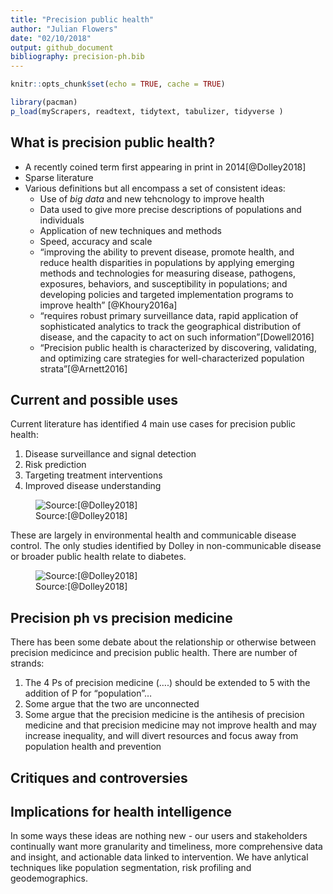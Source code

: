 ```yaml
---
title: "Precision public health"
author: "Julian Flowers"
date: "02/10/2018"
output: github_document
bibliography: precision-ph.bib
---
```


```r
knitr::opts_chunk$set(echo = TRUE, cache = TRUE)

library(pacman)
p_load(myScrapers, readtext, tidytext, tabulizer, tidyverse )


```

## What is precision public health?

* A recently coined term first appearing in print in 2014[@Dolley2018]
* Sparse literature
* Various definitions but all encompass a set of consistent ideas:
    + Use of *big data* and new tehcnology to improve health
    + Data used to give more precise descriptions of populations and individuals
    + Application of new techniques and methods
    + Speed, accuracy and scale
    + “improving the ability to prevent disease, promote health, and reduce health disparities in populations by applying emerging methods and technologies for measuring disease, pathogens, exposures, behaviors, and susceptibility in populations; and developing policies and targeted implementation programs to improve health” [@Khoury2016a]
    + “requires robust primary surveillance data, rapid application of sophisticated analytics to track the geographical distribution of disease, and the capacity to act on such information”[Dowell2016]
    + “Precision public health is characterized by discovering, validating, and optimizing care strategies for well-characterized population strata”[@Arnett2016]

## Current and possible uses

Current literature has identified 4 main use cases for precision public health:

1. Disease surveillance and signal detection
2. Risk prediction
3. Targeting treatment interventions
4. Improved disease understanding

![Source:[@Dolley2018]](fpubh-06-00068-t001.jpg)


These are largely in environmental health and communicable disease control. The only studies identified by Dolley in non-communicable disease or broader public health relate to diabetes.


![Source:[@Dolley2018]](fpubh-06-00068-t002.jpg)


## Precision ph vs precision medicine

There has been some debate about the relationship or otherwise between precision medicince and precision public health. There are number of strands:

1. The 4 Ps of precision medicine (....) should be extended to 5 with the addition of P for "population"... 
2. Some argue that the two are unconnected 
3. Some argue that the precision medicine is the antihesis of precision medicine and that precision medicine may not improve health and may increase inequality, and will divert resources and focus away from population health and prevention

## Critiques and controversies



## Implications for health intelligence

In some ways these ideas are nothing new - our users and stakeholders continually want more granularity and timeliness, more comprehensive data and insight, and actionable data linked to intervention. We have anlytical techniques  like population segmentation, risk profiling and geodemographics.



